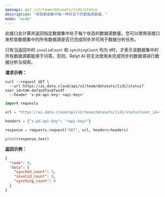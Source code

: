 ```yaml
---
openapi: get /v2/team/datasets/{id}/status
description: "获取数据集中每一种状态下的数据源数量。"
mode: "wide"
---
```



此接口会计算并返回指定数据集中处于每个状态的数据源数量。您可以使用该接口来检查数据集中的所有数据源是否已完成同步并可用于数据分析任务。

只有当返回中的 `invalidCount` 和 `synchingCount` 均为 `0`时，才表示该数据集中的所有数据源都能用于问答。否则，Relyt AI 将无法使用未完成同步的数据源进行数据分析与探索。


**请求示例：**
<CodeGroup>
```curl cURL
curl --request GET \
  --url https://ai.data.cloud/api/v2/team/datasets/{id}/status?user_id=tmm-dafasdfasdfasdf
  --header 'x-pd-api-key: <api-key>'
```

```python Python
import requests

url = "https://ai.data.cloud/api/v2/team/datasets/{id}/status?user_id=tmm-dafasdfasdfasdf"

headers = {"x-pd-api-key": "<api-key>"}

response = requests.request("GET", url, headers=headers)

print(response.text)
```
</CodeGroup>

**返回示例：**

```json 200
{
  "code": 0,
  "data": {
    "synched_count": 5,
    "invalid_count": 0,
    "synching_count": 0
  }
}
```


